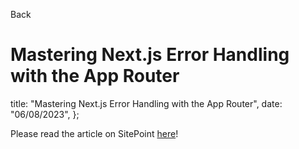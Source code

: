 
<BackLink href="/blog">Back</BackLink>

# Mastering Next.js Error Handling with the App Router

  title: "Mastering Next.js Error Handling with the App Router",
  date: "06/08/2023",
};

<PostDateRenderer date="06/08/2023" />

Please read the article on SitePoint [here](https://www.sitepoint.com/next-js-error-handling-app-router/)!
